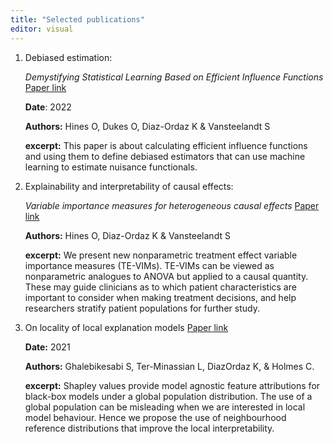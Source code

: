 ```yaml
---
title: "Selected publications"
editor: visual
---
```


1.  Debiased estimation:

    *Demystifying Statistical Learning Based on Efficient Influence Functions* [Paper link](https://www.tandfonline.com/doi/abs/10.1080/00031305.2021.2021984)

    **Date**: 2022

    **Authors:** Hines O, Dukes O, Diaz-Ordaz K & Vansteelandt S

    **excerpt:** This paper is about calculating efficient influence functions and using them to define debiased estimators that can use machine learning to estimate nuisance functionals.

2.  Explainability and interpretability of causal effects:

    *Variable importance measures for heterogeneous causal effects* [Paper link](https://doi.org/10.48550/arXiv.2204.06030)

    **Authors:** Hines O, Diaz-Ordaz K & Vansteelandt S

    **excerpt:** We present new nonparametric treatment effect variable importance measures (TE-VIMs). TE-VIMs can be viewed as nonparametric analogues to ANOVA but applied to a causal quantity. These may guide clinicians as to which patient characteristics are important to consider when making treatment decisions, and help researchers stratify patient populations for further study.

```{=html}
<!-- -->
```
3.  On locality of local explanation models [Paper link](https://proceedings.neurips.cc/paper_files/paper/2021/file/995665640dc319973d3173a74a03860c-Paper.pdf)

    **Date:** 2021

    **Authors:** Ghalebikesabi S, Ter-Minassian L, DiazOrdaz K, & Holmes C.

    **excerpt:** Shapley values provide model agnostic feature attributions for black-box models under a global population distribution. The use of a global population can be misleading when we are interested in local model behaviour. Hence we propose the use of neighbourhood reference distributions that improve the local interpretability.
